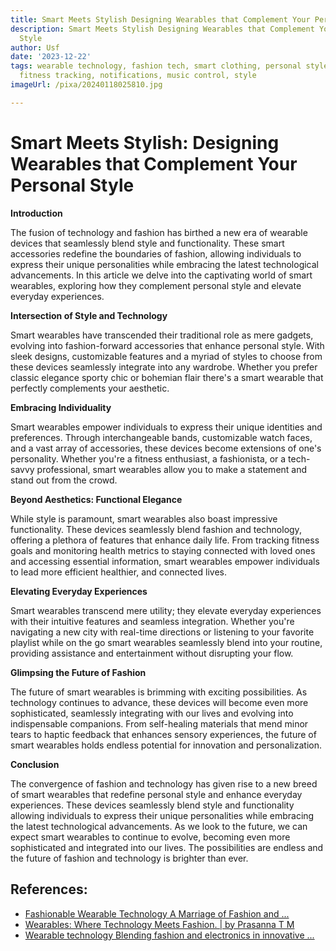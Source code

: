 ```yaml
---
title: Smart Meets Stylish Designing Wearables that Complement Your Personal Style
description: Smart Meets Stylish Designing Wearables that Complement Your Personal
  Style
author: Usf
date: '2023-12-22'
tags: wearable technology, fashion tech, smart clothing, personal style, health tracking,
  fitness tracking, notifications, music control, style
imageUrl: /pixa/20240118025810.jpg

---
```

# Smart Meets Stylish: Designing Wearables that Complement Your Personal Style

**Introduction**

The fusion of technology and fashion has birthed a new era of wearable devices that seamlessly blend style  and functionality. These smart accessories redefine the boundaries of fashion, allowing individuals to  express their unique personalities while  embracing the latest technological advancements. In this article we delve into the captivating world of smart wearables, exploring how they complement personal style and  elevate everyday experiences.

**Intersection of Style and Technology**

Smart wearables have transcended their traditional role as  mere gadgets, evolving into fashion-forward accessories that enhance personal  style. With sleek designs, customizable features and a myriad of  styles to choose from these  devices seamlessly integrate into any wardrobe. Whether you prefer classic elegance sporty chic or bohemian flair there's a smart  wearable that perfectly complements your aesthetic.

**Embracing Individuality**

Smart wearables empower individuals to express their unique identities and preferences. Through  interchangeable bands, customizable watch faces, and a vast array of accessories,  these devices become extensions of  one's personality. Whether you're a  fitness enthusiast,  a fashionista, or a tech-savvy professional, smart wearables allow you to make a statement and stand out from the crowd.

**Beyond Aesthetics: Functional Elegance**

While style is paramount, smart wearables also boast impressive functionality. These  devices seamlessly  blend fashion  and technology, offering a plethora of features that enhance daily  life. From tracking  fitness goals and monitoring health  metrics to staying connected with loved ones and accessing essential information, smart wearables empower  individuals to lead more efficient healthier, and connected lives.

**Elevating Everyday Experiences**

Smart  wearables transcend mere utility; they elevate everyday experiences with  their intuitive features and seamless integration. Whether you're navigating a new city with real-time directions or listening to  your favorite playlist while on the go smart  wearables seamlessly blend into your routine, providing assistance and  entertainment without  disrupting your flow.

**Glimpsing the Future of Fashion**

The future of smart wearables is brimming with exciting possibilities. As technology continues  to advance, these devices will  become even more sophisticated, seamlessly integrating with our lives and evolving into indispensable companions. From self-healing  materials that mend minor tears to haptic feedback that enhances sensory experiences, the future of smart  wearables holds endless  potential for  innovation and  personalization.

**Conclusion**

The  convergence of  fashion and technology has given rise to  a  new breed of smart wearables that redefine personal style and enhance everyday  experiences. These devices seamlessly blend style and functionality allowing individuals  to express their unique personalities while embracing the latest technological  advancements. As we look  to the future, we  can expect smart wearables to continue to evolve, becoming even more sophisticated and integrated into our lives. The possibilities are endless and the future of fashion and technology is brighter than ever.

## References:
- [Fashionable Wearable Technology A Marriage of Fashion and ...](https://utilitiesone.com/fashionable-wearable-technology-a-marriage-of-fashion-and-engineering)
- [Wearables: Where Technology Meets Fashion. | by Prasanna T M](https://medium.com/@prayaathi_79043/wearables-where-technology-meets-fashion-25ef063beeb7)
- [Wearable technology Blending fashion and electronics in innovative ...](https://energy5.com/wearable-technology-blending-fashion-and-electronics-in-innovative-ways)
